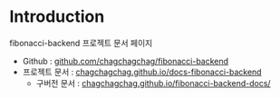 # Introduction
fibonacci-backend 프로젝트 문서 페이지
- Github : [github.com/chagchagchag/fibonacci-backend](https://github.com/chagchagchag/fibonacci-backend)
- 프로젝트 문서 : [chagchagchag.github.io/docs-fibonacci-backend](https://chagchagchag.github.io/docs-fibonacci-backend)
  - 구버전 문서 : [chagchagchag.github.io/fibonacci-backend-docs/](https://chagchagchag.github.io/fibonacci-backend-docs/)
<br/>
